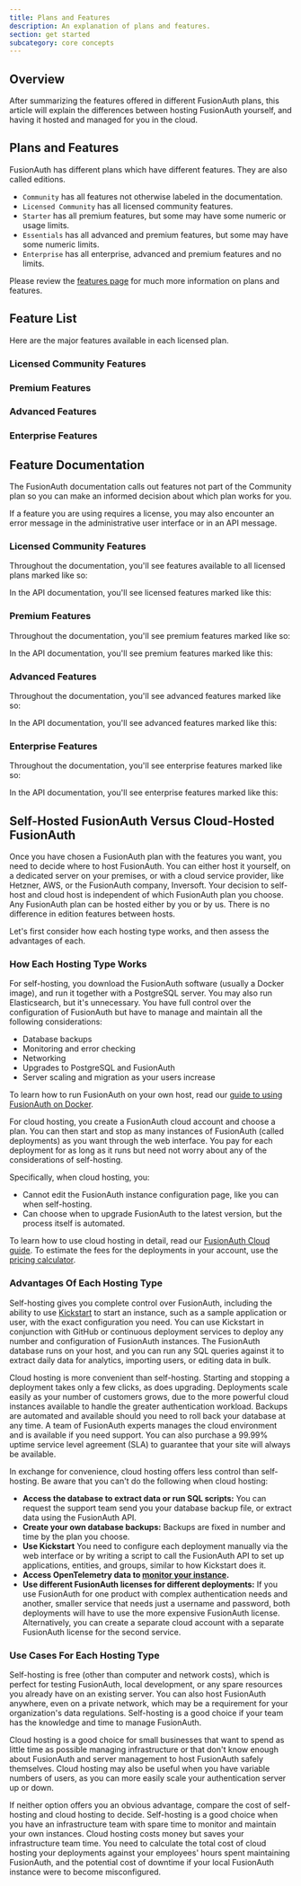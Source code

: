 ```yaml
---
title: Plans and Features
description: An explanation of plans and features.
section: get started
subcategory: core concepts
---
```


## Overview

<LicensingPremiumFeaturesIntro />

After summarizing the features offered in different FusionAuth plans, this article will explain the differences between hosting FusionAuth yourself, and having it hosted and managed for you in the cloud.

## Plans and Features

FusionAuth has different plans which have different features.
They are also called editions.

* `Community` has all features not otherwise labeled in the documentation.
* `Licensed Community` has all licensed community features.
* `Starter` has all premium features, but some may have some numeric or usage limits.
* `Essentials` has all advanced and premium features, but some may have some numeric limits.
* `Enterprise` has all enterprise, advanced and premium features and no limits.

Please review the [features page](/feature-list) for much more information on plans and features.

## Feature List

Here are the major features available in each licensed plan.

### Licensed Community Features

<Features plan="licensed" />

### Premium Features

<Features plan="premium" />

### Advanced Features

<Features plan="advanced" />

### Enterprise Features

<Features plan="enterprise"/>

## Feature Documentation

The FusionAuth documentation calls out features not part of the Community plan so you can make an informed decision about which plan works for you.

If a feature you are using requires a license, you may also encounter an error message in the administrative user interface or in an API message.

### Licensed Community Features

Throughout the documentation, you'll see features available to all licensed plans marked like so:

<LicensedPlanBlurb version="1.52.0" />

In the API documentation, you'll see licensed features marked like this:

<LicensedPlanBlurbApi feature="this feature" />

### Premium Features

Throughout the documentation, you'll see premium features marked like so:

<PremiumPlanBlurb />

In the API documentation, you'll see premium features marked like this:

<PremiumPlanBlurbApi feature="this feature" />


### Advanced Features

Throughout the documentation, you'll see advanced features marked like so:

<AdvancedPlanBlurb />

In the API documentation, you'll see advanced features marked like this:

<AdvancedPlanBlurbApi feature="this feature" />

### Enterprise Features

Throughout the documentation, you'll see enterprise features marked like so:

<EnterprisePlanBlurb />

In the API documentation, you'll see enterprise features marked like this:

<EnterprisePlanBlurbApi feature="this feature" />

## Self-Hosted FusionAuth Versus Cloud-Hosted FusionAuth

Once you have chosen a FusionAuth plan with the features you want, you need to decide where to host FusionAuth. You can either host it yourself, on a dedicated server on your premises, or with a cloud service provider, like Hetzner, AWS, or the FusionAuth company, Inversoft. Your decision to self-host and cloud host is independent of which FusionAuth plan you choose. Any FusionAuth plan can be hosted either by you or by us. There is no difference in edition features between hosts.

Let's first consider how each hosting type works, and then assess the advantages of each.

### How Each Hosting Type Works

For self-hosting, you download the FusionAuth software (usually a Docker image), and run it together with a PostgreSQL server. You may also run Elasticsearch, but it's unnecessary. You have full control over the configuration of FusionAuth but have to manage and maintain all the following considerations:

- Database backups
- Monitoring and error checking
- Networking
- Upgrades to PostgreSQL and FusionAuth
- Server scaling and migration as your users increase

To learn how to run FusionAuth on your own host, read our [guide to using FusionAuth on Docker](/docs/get-started/download-and-install/docker).

For cloud hosting, you create a FusionAuth cloud account and choose a plan. You can then start and stop as many instances of FusionAuth (called deployments) as you want through the web interface. You pay for each deployment for as long as it runs but need not worry about any of the considerations of self-hosting.

Specifically, when cloud hosting, you:

- Cannot edit the FusionAuth instance configuration page, like you can when self-hosting.
- Can choose when to upgrade FusionAuth to the latest version, but the process itself is automated.

To learn how to use cloud hosting in detail, read our [FusionAuth Cloud guide](/docs/get-started/run-in-the-cloud/cloud). To estimate the fees for the deployments in your account, use the [pricing calculator](https://account.fusionauth.io/pricing-calculator/).

### Advantages Of Each Hosting Type

Self-hosting gives you complete control over FusionAuth, including the ability to use [Kickstart](/docs/get-started/download-and-install/development/kickstart) to start an instance, such as a sample application or user, with the exact configuration you need. You can use Kickstart in conjunction with GitHub or continuous deployment services to deploy any number and configuration of FusionAuth instances. The FusionAuth database runs on your host, and you can run any SQL queries against it to extract daily data for analytics, importing users, or editing data in bulk.

Cloud hosting is more convenient than self-hosting. Starting and stopping a deployment takes only a few clicks, as does upgrading. Deployments scale easily as your number of customers grows, due to the more powerful cloud instances available to handle the greater authentication workload. Backups are automated and available should you need to roll back your database at any time. A team of FusionAuth experts manages the cloud environment and is available if you need support. You can also purchase a 99.99% uptime service level agreement (SLA) to guarantee that your site will always be available.

In exchange for convenience, cloud hosting offers less control than self-hosting. Be aware that you can't do the following when cloud hosting:

- **Access the database to extract data or run SQL scripts:** You can request the support team send you your database backup file, or extract data using the FusionAuth API.
- **Create your own database backups:** Backups are fixed in number and time by the plan you choose.
- **Use Kickstart** You need to configure each deployment manually via the web interface or by writing a script to call the FusionAuth API to set up applications, entities, and groups, similar to how Kickstart does it.
- **Access OpenTelemetry data to [monitor your instance](/docs/operate/secure-and-monitor/monitor).**
- **Use different FusionAuth licenses for different deployments:** If you use FusionAuth for one product with complex authentication needs and another, smaller service that needs just a username and password, both deployments will have to use the more expensive FusionAuth license. Alternatively, you can create a separate cloud account with a separate FusionAuth license for the second service.

### Use Cases For Each Hosting Type

Self-hosting is free (other than computer and network costs), which is perfect for testing FusionAuth, local development, or any spare resources you already have on an existing server. You can also host FusionAuth anywhere, even on a private network, which may be a requirement for your organization's data regulations. Self-hosting is a good choice if your team has the knowledge and time to manage FusionAuth.

Cloud hosting is a good choice for small businesses that want to spend as little time as possible managing infrastructure or that don't know enough about FusionAuth and server management to host FusionAuth safely themselves. Cloud hosting may also be useful when you have variable numbers of users, as you can more easily scale your authentication server up or down.

If neither option offers you an obvious advantage, compare the cost of self-hosting and cloud hosting to decide. Self-hosting is a good choice when you have an infrastructure team with spare time to monitor and maintain your own instances. Cloud hosting costs money but saves your infrastructure team time. You need to calculate the total cost of cloud hosting your deployments against your employees' hours spent maintaining FusionAuth, and the potential cost of downtime if your local FusionAuth instance were to become misconfigured.

